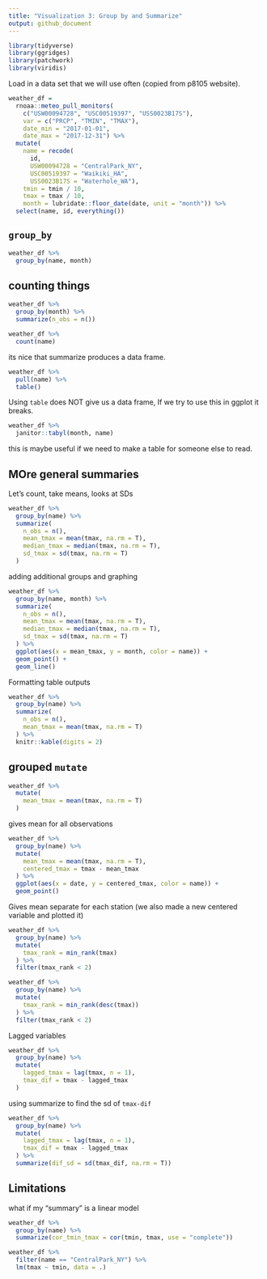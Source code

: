 ```yaml
---
title: "Visualization 3: Group by and Summarize"
output: github_document
---
```


```r
library(tidyverse)
library(ggridges)
library(patchwork)
library(viridis)
```

Load in a data set that we will use often (copied from p8105 website).

```r
weather_df =  
  rnoaa::meteo_pull_monitors(
    c("USW00094728", "USC00519397", "USS0023B17S"),
    var = c("PRCP", "TMIN", "TMAX"), 
    date_min = "2017-01-01",
    date_max = "2017-12-31") %>%
  mutate(
    name = recode(
      id, 
      USW00094728 = "CentralPark_NY", 
      USC00519397 = "Waikiki_HA",
      USS0023B17S = "Waterhole_WA"),
    tmin = tmin / 10,
    tmax = tmax / 10,
    month = lubridate::floor_date(date, unit = "month")) %>%
  select(name, id, everything())
```

## `group_by`

```r
weather_df %>%
  group_by(name, month)
```


## counting things

```r
weather_df %>% 
  group_by(month) %>% 
  summarize(n_obs = n())

weather_df %>% 
  count(name)
```

its nice that summarize produces a data frame. 

```r
weather_df %>% 
  pull(name) %>% 
  table()
```

Using `table` does NOT give us a data frame, If we try to use this in ggplot it breaks. 

```r
weather_df %>% 
  janitor::tabyl(month, name)
```

this is maybe useful if we need to make a table for someone else to read. 




## MOre general summaries

Let's count, take means, looks at SDs

```r
weather_df %>% 
  group_by(name) %>% 
  summarize(
    n_obs = n(),
    mean_tmax = mean(tmax, na.rm = T),
    median_tmax = median(tmax, na.rm = T),
    sd_tmax = sd(tmax, na.rm = T)
  )
```

adding additional groups and graphing

```r
weather_df %>% 
  group_by(name, month) %>% 
  summarize(
    n_obs = n(),
    mean_tmax = mean(tmax, na.rm = T),
    median_tmax = median(tmax, na.rm = T),
    sd_tmax = sd(tmax, na.rm = T)
  ) %>% 
  ggplot(aes(x = mean_tmax, y = month, color = name)) +
  geom_point() +
  geom_line()
```

Formatting table outputs

```r
weather_df %>% 
  group_by(name) %>% 
  summarize(
    n_obs = n(),
    mean_tmax = mean(tmax, na.rm = T)
  ) %>% 
  knitr::kable(digits = 2)
```

## grouped `mutate`

```r
weather_df %>% 
  mutate(
    mean_tmax = mean(tmax, na.rm = T)
  )
```

gives mean for all observations

```r
weather_df %>% 
  group_by(name) %>% 
  mutate(
    mean_tmax = mean(tmax, na.rm = T),
    centered_tmax = tmax - mean_tmax
  ) %>% 
  ggplot(aes(x = date, y = centered_tmax, color = name)) +
  geom_point()
```

Gives mean separate for each station (we also made a new centered variable and plotted it)


```r
weather_df %>% 
  group_by(name) %>% 
  mutate(
    tmax_rank = min_rank(tmax)
  ) %>% 
  filter(tmax_rank < 2)
```

```r
weather_df %>% 
  group_by(name) %>% 
  mutate(
    tmax_rank = min_rank(desc(tmax))
  ) %>% 
  filter(tmax_rank < 2)
```

Lagged variables

```r
weather_df %>% 
  group_by(name) %>% 
  mutate(
    lagged_tmax = lag(tmax, n = 1),
    tmax_dif = tmax - lagged_tmax
  ) 
```

using summarize to find the sd of `tmax-dif`

```r
weather_df %>% 
  group_by(name) %>% 
  mutate(
    lagged_tmax = lag(tmax, n = 1),
    tmax_dif = tmax - lagged_tmax
  ) %>% 
  summarize(dif_sd = sd(tmax_dif, na.rm = T))
```


## Limitations

what if my "summary" is a linear model

```r
weather_df %>% 
  group_by(name) %>% 
  summarize(cor_tmin_tmax = cor(tmin, tmax, use = "complete"))

weather_df %>% 
  filter(name == "CentralPark_NY") %>% 
  lm(tmax ~ tmin, data = .)
```

